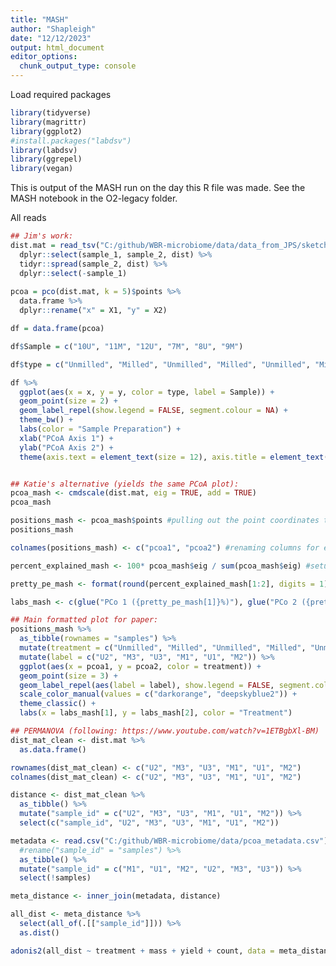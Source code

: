 ```yaml
---
title: "MASH"
author: "Shapleigh"
date: "12/12/2023"
output: html_document
editor_options: 
  chunk_output_type: console
---
```


Load required packages
```r
library(tidyverse)
library(magrittr)
library(ggplot2)
#install.packages("labdsv")
library(labdsv)
library(ggrepel)
library(vegan)
```

This is output of the MASH run on the day this R file was made. See the MASH notebook in the O2-legacy folder. 

All reads
```r
## Jim's work:
dist.mat = read_tsv("C:/github/WBR-microbiome/data/data_from_JPS/sketch_all_comb_dist.tsv", col_names = c("sample_1", "sample_2", "dist", "p", "mash")) %>% 
  dplyr::select(sample_1, sample_2, dist) %>%
  tidyr::spread(sample_2, dist) %>% 
  dplyr::select(-sample_1)
    
pcoa = pco(dist.mat, k = 5)$points %>%
  data.frame %>%
  dplyr::rename("x" = X1, "y" = X2)

df = data.frame(pcoa)

df$Sample = c("10U", "11M", "12U", "7M", "8U", "9M")

df$type = c("Unmilled", "Milled", "Unmilled", "Milled", "Unmilled", "Milled")

df %>% 
  ggplot(aes(x = x, y = y, color = type, label = Sample)) +
  geom_point(size = 2) +
  geom_label_repel(show.legend = FALSE, segment.colour = NA) +
  theme_bw() +
  labs(color = "Sample Preparation") +
  xlab("PCoA Axis 1") +
  ylab("PCoA Axis 2") +
  theme(axis.text = element_text(size = 12), axis.title = element_text(size = 12), legend.text = element_text(size = 12), legend.title = element_text(size = 12), strip.text = element_text(size = 12))


## Katie's alternative (yields the same PCoA plot):
pcoa_mash <- cmdscale(dist.mat, eig = TRUE, add = TRUE)
pcoa_mash

positions_mash <- pcoa_mash$points #pulling out the point coordinates to plot them for each sample
positions_mash

colnames(positions_mash) <- c("pcoa1", "pcoa2") #renaming columns for ease of use in ggplot

percent_explained_mash <- 100* pcoa_mash$eig / sum(pcoa_mash$eig) #setup for axis labels

pretty_pe_mash <- format(round(percent_explained_mash[1:2], digits = 1), nsmall = 1, trim = TRUE) #setup for axis labels

labs_mash <- c(glue("PCo 1 ({pretty_pe_mash[1]}%)"), glue("PCo 2 ({pretty_pe_mash[2]}%)")) #setup for axis labels

## Main formatted plot for paper:
positions_mash %>% 
  as_tibble(rownames = "samples") %>% 
  mutate(treatment = c("Unmilled", "Milled", "Unmilled", "Milled", "Unmilled", "Milled")) %>% 
  mutate(label = c("U2", "M3", "U3", "M1", "U1", "M2")) %>% 
  ggplot(aes(x = pcoa1, y = pcoa2, color = treatment)) +
  geom_point(size = 3) +
  geom_label_repel(aes(label = label), show.legend = FALSE, segment.color = NA) +
  scale_color_manual(values = c("darkorange", "deepskyblue2")) +
  theme_classic() +
  labs(x = labs_mash[1], y = labs_mash[2], color = "Treatment")
```

```r
## PERMANOVA (following: https://www.youtube.com/watch?v=1ETBgbXl-BM)
dist_mat_clean <- dist.mat %>% 
  as.data.frame()

rownames(dist_mat_clean) <- c("U2", "M3", "U3", "M1", "U1", "M2")
colnames(dist_mat_clean) <- c("U2", "M3", "U3", "M1", "U1", "M2")

distance <- dist_mat_clean %>% 
  as_tibble() %>% 
  mutate("sample_id" = c("U2", "M3", "U3", "M1", "U1", "M2")) %>% 
  select(c("sample_id", "U2", "M3", "U3", "M1", "U1", "M2"))

metadata <- read.csv("C:/github/WBR-microbiome/data/pcoa_metadata.csv") %>% 
  #rename("sample_id" = "samples") %>% 
  as_tibble() %>% 
  mutate("sample_id" = c("M1", "U1", "M2", "U2", "M3", "U3")) %>% 
  select(!samples)

meta_distance <- inner_join(metadata, distance)

all_dist <- meta_distance %>% 
  select(all_of(.[["sample_id"]])) %>% 
  as.dist()

adonis2(all_dist ~ treatment + mass + yield + count, data = meta_distance) #returns p-value of 0.1 so the groups are not significantly different
```

